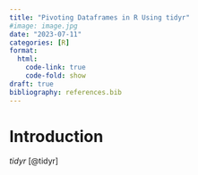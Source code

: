 ```yaml
---
title: "Pivoting Dataframes in R Using tidyr"
#image: image.jpg
date: "2023-07-11"
categories: [R]
format: 
  html:
    code-link: true
    code-fold: show
draft: true
bibliography: references.bib
---
```


# Introduction

*tidyr* [@tidyr]
